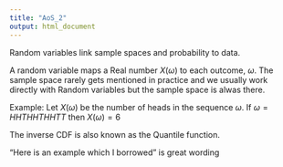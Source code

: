 ```yaml
---
title: "AoS_2"
output: html_document
---
```


Random variables link sample spaces and probability to data. 

A random variable maps a Real number $X(\omega)$ to each outcome, $\omega$. The sample space rarely gets mentioned in practice and we usually work directly with Random variables but the sample space is alwas there.

Example: Let $X(\omega)$ be the number of heads in the sequence $\omega$. If $\omega = HHTHHTHHTT$ then $X(\omega) = 6$

The inverse CDF is also known as the Quantile function. 

"Here is an example which I borrowed" is great wording